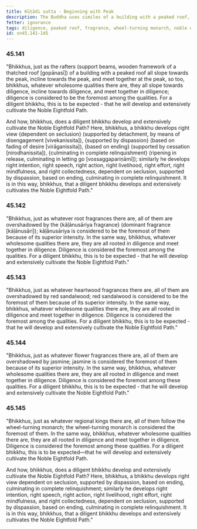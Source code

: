 ```yaml
---
title: Kūṭādi sutta - Beginning with Peak
description: The Buddha uses similes of a building with a peaked roof, fragrances, and regional kings to illustrate the importance of diligence in developing the Noble Eightfold Path.
fetter: ignorance
tags: diligence, peaked roof, fragrance, wheel-turning monarch, noble eightfold path, seclusion, dispassion, cessation, relinquishment, sn, sn45-56, sn45
id: sn45.141-145
---
```


### 45.141

"Bhikkhus, just as the rafters (support beams, wooden framework of a thatched roof [gopānasī]) of a building with a peaked roof all slope towards the peak, incline towards the peak, and meet together at the peak, so too, bhikkhus, whatever wholesome qualities there are, they all slope towards diligence, incline towards diligence, and meet together in diligence; diligence is considered to be the foremost among the qualities. For a diligent bhikkhu, this is to be expected - that he will develop and extensively cultivate the Noble Eightfold Path.

And how, bhikkhus, does a diligent bhikkhu develop and extensively cultivate the Noble Eightfold Path? Here, bhikkhus, a bhikkhu develops right view \{dependent on seclusion} (supported by detachment, by means of disengagement [vivekanissita]), \{supported by dispassion} (based on fading of desire [virāganissita]), \{based on ending} (supported by cessation [nirodhanissita]), \{culminating in complete relinquishment} (ripening in release, culminating in letting go [vossaggapariṇāmī]); similarly he develops right intention, right speech, right action, right livelihood, right effort, right mindfulness, and right collectedness, dependent on seclusion, supported by dispassion, based on ending, culminating in complete relinquishment. It is in this way, bhikkhus, that a diligent bhikkhu develops and extensively cultivates the Noble Eightfold Path."

### 45.142

"Bhikkhus, just as whatever root fragrances there are, all of them are overshadowed by the \{kāḷānusāriya fragrance} (dominant fragrance [kāḷānusāri]); kāḷānusāriya is considered to be the foremost of them because of its superior intensity. In the same way, bhikkhus, whatever wholesome qualities there are, they are all rooted in diligence and meet together in diligence. Diligence is considered the foremost among the qualities. For a diligent bhikkhu, this is to be expected - that he will develop and extensively cultivate the Noble Eightfold Path."

### 45.143

"Bhikkhus, just as whatever heartwood fragrances there are, all of them are overshadowed by red sandalwood; red sandalwood is considered to be the foremost of them because of its superior intensity. In the same way, bhikkhus, whatever wholesome qualities there are, they are all rooted in diligence and meet together in diligence. Diligence is considered the foremost among the qualities. For a diligent bhikkhu, this is to be expected - that he will develop and extensively cultivate the Noble Eightfold Path."

### 45.144

"Bhikkhus, just as whatever flower fragrances there are, all of them are overshadowed by jasmine; jasmine is considered the foremost of them because of its superior intensity. In the same way, bhikkhus, whatever wholesome qualities there are, they are all rooted in diligence and meet together in diligence. Diligence is considered the foremost among these qualities. For a diligent bhikkhu, this is to be expected - that he will develop and extensively cultivate the Noble Eightfold Path."

### 45.145

"Bhikkhus, just as whatever regional kings there are, all of them follow the wheel-turning monarch; the wheel-turning monarch is considered the foremost of them. In the same way, bhikkhus, whatever wholesome qualities there are, they are all rooted in diligence and meet together in diligence. Diligence is considered the foremost among these qualities. For a diligent bhikkhu, this is to be expected—that he will develop and extensively cultivate the Noble Eightfold Path.

And how, bhikkhus, does a diligent bhikkhu develop and extensively cultivate the Noble Eightfold Path? Here, bhikkhus, a bhikkhu develops right view dependent on seclusion, supported by dispassion, based on ending, culminating in complete relinquishment; similarly he develops right intention, right speech, right action, right livelihood, right effort, right mindfulness, and right collectedness, dependent on seclusion, supported by dispassion, based on ending, culminating in complete relinquishment. It is in this way, bhikkhus, that a diligent bhikkhu develops and extensively cultivates the Noble Eightfold Path."